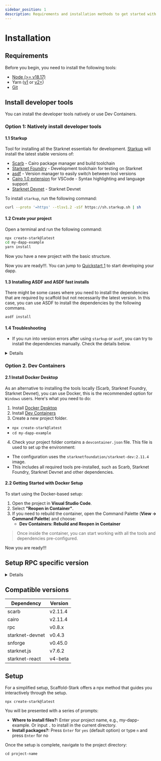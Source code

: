 ```yaml
---
sidebar_position: 1
description: Requirements and installation methods to get started with Scaffold Stark.
---
```


# Installation

## Requirements

Before you begin, you need to install the following tools:

- [Node (>= v18.17)](https://nodejs.org/en/download/)
- Yarn ([v1](https://classic.yarnpkg.com/en/docs/install/) or [v2+](https://yarnpkg.com/getting-started/install))
- [Git](https://git-scm.com/downloads)

## Install developer tools

You can install the developer tools natively or use Dev Containers.

### Option 1: Natively install developer tools

#### 1.1 Starkup

Tool for installing all the Starknet essentials for development. [Starkup](https://github.com/software-mansion/starkup) will install the latest stable versions of:

- [Scarb](https://docs.swmansion.com/scarb/) - Cairo package manager and build toolchain
- [Starknet Foundry](https://foundry-rs.github.io/starknet-foundry/index.html) - Development toolchain for testing on Starknet
- [asdf](https://asdf-vm.com/guide/getting-started.html) - Version manager to easily switch between tool versions
- [Cairo 1.0 extension](https://marketplace.visualstudio.com/items?itemName=starkware.cairo1) for VSCode - Syntax highlighting and language support
- [Starknet Devnet](https://0xspaceshard.github.io/starknet-devnet/) - Starknet Devnet

To install `starkup`, run the following command:

```sh
curl --proto '=https' --tlsv1.2 -sSf https://sh.starkup.sh | sh
```

#### 1.2 Create your project

Open a terminal and run the following command:

```bash
npx create-stark@latest
cd my-dapp-example
yarn install
```

Now you have a new project with the basic structure.

Now you are ready!!!. You can jump to [Quickstart 1](#quickstart-1-deploying-a-smart-contract-to-starknet-devnet) to start developing your dapp.

#### 1.3 Installing ASDF and ASDF fast installs

There might be some cases where you need to install the dependencies that are required by scaffold but not necessarily the latest version. In this case, you can use ASDF to install the dependencies by the following commans.

```bash
asdf install
```

#### 1.4 Troubleshooting

- If you run into version errors after using `starkup` or `asdf`, you can try to install the dependencies manually. Check the details below.

<details>

#### Scarb version

To ensure the proper functioning of scaffold-stark, your `Scarb` version must be `2.11.4`. To accomplish this, first check Scarb version:

```sh
scarb --version
```

If your `Scarb` version is not `2.11.4`, you need to install it. If you already have installed `Scarb` via `starkup`, you can setup this specific version with the following command:

```sh
asdf install scarb 2.11.4 && asdf set scarb 2.11.4
```

Otherwise, you can install Scarb `2.11.4` following the [instructions](https://docs.swmansion.com/scarb/download.html#install-via-asdf).

#### Starknet Foundry version

To ensure the proper functioning of the tests on scaffold-stark, your `Starknet Foundry` version must be `0.45.0`. To accomplish this, first check your `Starknet Foundry` version:

```sh
snforge --version
```

If your `Starknet Foundry` version is not `0.45.0`, you need to install it. If you already have installed `Starknet Foundry` via `starkup`, you can setup this specific version with the following command:

```sh
asdf install starknet-foundry 0.45.0 && asdf set starknet-foundry 0.45.0
```

Otherwise, you can install Starknet Foundry `0.45.0` following the [instructions](https://foundry-rs.github.io/starknet-foundry/getting-started/installation.html#installation-via-asdf).

#### Starknet-devnet version

To ensure the proper functioning of scaffold-stark, your `starknet-devnet` version must be `0.4.3`. To accomplish this, first check your `starknet-devnet` version:

```sh
starknet-devnet --version
```

If your `starknet-devnet` version is not `0.4.3`, you need to install it.

- Install starknet-devnet `0.4.3` via `asdf` ([instructions](https://github.com/gianalarcon/asdf-starknet-devnet/blob/main/README.md)).

</details>

### Option 2. Dev Containers

#### 2.1 Install Docker Desktop

As an alternative to installing the tools locally (Scarb, Starknet Foundry, Starknet Devnet), you can use Docker, this is the recommended option for `Windows` users. Here's what you need to do:

1. Install [Docker Desktop](https://www.docker.com/get-started/)
2. Install [Dev Containers](https://marketplace.visualstudio.com/items?itemName=ms-vscode-remote.remote-containers)
3. Create a new project folder.

- `npx create-stark@latest`
- `cd my-dapp-example`

4. Check your project folder contains a `devcontainer.json` file. This file is used to set up the environment:

- The configuration uses the `starknetfoundation/starknet-dev:2.11.4` image.
- This includes all required tools pre-installed, such as Scarb, Starknet Foundry, Starknet Devnet and other dependencies.

#### 2.2 Getting Started with Docker Setup

To start using the Docker-based setup:

1. Open the project in **Visual Studio Code**.
2. Select **"Reopen in Container"**.
3. If you need to rebuild the container, open the Command Palette (**View -> Command Palette**) and choose:
   - **Dev Containers: Rebuild and Reopen in Container**

> Once inside the container, you can start working with all the tools and dependencies pre-configured.

Now you are ready!!!

## Setup RPC specific version

<details>

To ensure the proper functioning of the scaffold-stark with Testnet or Mainnet, your RPC version must be `0.8.0`. This repository contains `.env.example` files, where we provided the default RPC URL for the Starknet Testnet: `RPC_URL_SEPOLIA=https://starknet-sepolia.public.blastapi.io/rpc/v0_8`. Let's verify this RPC version is `0.8.x` by calling a `POST` request in an API platform like `Postman` or `Insommia` . Your API endpoint should be `https://starknet-sepolia.public.blastapi.io/rpc/v0_8` and the body should be:

```json
{
  "jsonrpc": "2.0",
  "method": "starknet_specVersion",
  "id": 1
}
```

You have to paste the endpoint and body in the API platform and click on the `Send` button. If the response is `0.8.x`, then you are good to go. Otherwise, you have to get the correct RPC URL endpoint.

</details>

## Compatible versions

| Dependency      | Version |
| --------------- | ------- |
| scarb           | v2.11.4 |
| cairo           | v2.11.4 |
| rpc             | v0.8.x  |
| starknet-devnet | v0.4.3  |
| snforge         | v0.45.0 |
| starknet.js     | v7.6.2  |
| starknet-react  | v4-beta |

## Setup

For a simplified setup, Scaffold-Stark offers a npx method that guides you interactively through the setup.

```
npx create-stark@latest
```

You will be presented with a series of prompts:

- **Where to install files?:** Enter your project name, e.g., my-dapp-example. Or input `.` to install in the current directory.
- **Install packages?:** Press `Enter` for `yes` (default option) or type `n` and press `Enter` for no

Once the setup is complete, navigate to the project directory:

```
cd project-name
```

